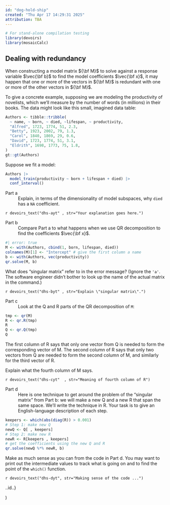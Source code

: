 ```yaml
---
id: "dog-hold-ship"
created: "Thu Apr 17 14:29:31 2025"
attribution: TBA
---
```


```r
# For stand-alone compilation testing
library(devoirs)
library(mosaicCalc)
```

::: {#exr-dog-hold-ship}
## Dealing with redundancy
When constructing a model matrix ${\bf M}$ to solve against a response variable $\vec{\bf b}$ to find the model coefficients $\vec{\bf x}$, it may happen that one or more of the vectors in ${\bf M}$ is redundant with one or more of the other vectors in ${\bf M}$.

To give a concrete example, supposing we are modeling the productivity of novelists, which we'll measure by the number of words (in millions) in their books. The data might look like this small, imagined data table:

```r
Authors <- tibble::tribble(
  ~ name, ~ born, ~ died, ~lifespan, ~ productivity,
  "Alfred", 1723, 1774, 51, 2.3,
  "Betty", 1923, 2002, 79, 1.3,
  "Carol", 1840, 1869, 29, 0.6,
  "David", 1723, 1774, 51, 3.1,
  "Eldrith", 1698, 1773, 75, 1.8,
)
gt::gt(Authors)
```

Suppose we fit a model:

```r
Authors |>
  model_train(productivity ~ born + lifespan + died) |>
  conf_interval()
```

Part a
: Explain, in terms of the dimensionality of model subspaces, why `died` has a `NA` coefficient.

`r devoirs_text("dhs-ayt" , str="Your explanation goes here.")`

Part b
: Compare Part a to what happens when we use QR decomposition to find the coefficients $\vec{\bf x}$.

```r
#| error: true
M <- with(Authors, cbind(1, born, lifespan, died))
colnames(M)[1] <- "Intercept" # give the first column a name
b <- with(Authors, vec(productivity))
qr.solve(M, b)
```

What does "singular matrix" refer to in the error message? (Ignore the `'a'`. The software engineer didn't bother to look up the name of the actual matrix in the command.)

`r devoirs_text("dhs-byt" , str="Explain \"singular matrix\".")`

Part c
: Look at the Q and R parts of the QR decomposition of `M`:

```r
tmp <- qr(M)
R <- qr.R(tmp)
R
Q <- qr.Q(tmp)
Q
```

The first column of R says that only one vector from Q is needed to form the corresponding vector of M. The second column of R says that only two vectors from Q are needed to form the second column of M, and similarly for the third vector of R.

Explain what the fourth column of M says.

`r devoirs_text("dhs-cyt"  , str="Meaning of fourth column of R")`

Part d
: Here is one technique to get around the problem of the "singular matrix" from Part b: we will make a new Q and a new R that span the same space. We'll write the technique in R. Your task is to give an English-language description of each step.

```r
keepers <- which(abs(diag(R)) > 0.001)
# Step 1: make new Q
newQ <- Q[ , keepers]
# Step 2: make new R
newR <- R[keepers , keepers]
# get the coefficients using the new Q and R
qr.solve(newQ %*% newR, b)
```

Make as much sense as you can from the code in Part d. You may want to print out the intermediate values to track what is going on and to find the point of the `which()` function.

`r devoirs_text("dhs-dyt", str="Making sense of the code ...")`

[..id..]{.small data-tooltip="dog-hold-trip"}}
:::
 <!-- end of exr-dog-hold-ship -->)
